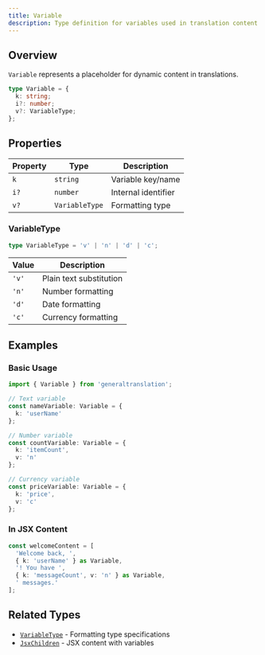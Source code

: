 ```yaml
---
title: Variable
description: Type definition for variables used in translation content
---
```


## Overview

`Variable` represents a placeholder for dynamic content in translations.

```typescript
type Variable = {
  k: string;
  i?: number;
  v?: VariableType;
};
```

## Properties

| Property | Type | Description |
|----------|------|-------------|
| `k` | `string` | Variable key/name |
| `i?` | `number` | Internal identifier |
| `v?` | `VariableType` | Formatting type |

### VariableType

```typescript
type VariableType = 'v' | 'n' | 'd' | 'c';
```

| Value | Description |
|-------|-------------|
| `'v'` | Plain text substitution |
| `'n'` | Number formatting |
| `'d'` | Date formatting |
| `'c'` | Currency formatting |

## Examples

### Basic Usage

```typescript copy
import { Variable } from 'generaltranslation';

// Text variable
const nameVariable: Variable = {
  k: 'userName'
};

// Number variable
const countVariable: Variable = {
  k: 'itemCount',
  v: 'n'
};

// Currency variable
const priceVariable: Variable = {
  k: 'price',
  v: 'c'
};
```

### In JSX Content

```typescript copy
const welcomeContent = [
  'Welcome back, ',
  { k: 'userName' } as Variable,
  '! You have ',
  { k: 'messageCount', v: 'n' } as Variable,
  ' messages.'
];
```

## Related Types

* [`VariableType`](/docs/core/types/VariableType) - Formatting type specifications
* [`JsxChildren`](/docs/core/types/JsxChildren) - JSX content with variables